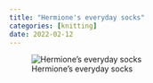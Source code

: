 ```yaml
---
title: "Hermione's everyday socks"
categories: [knitting]
date: 2022-02-12
---
```


![Hermione's everyday socks](hermiones-everyday-socks.jpeg)